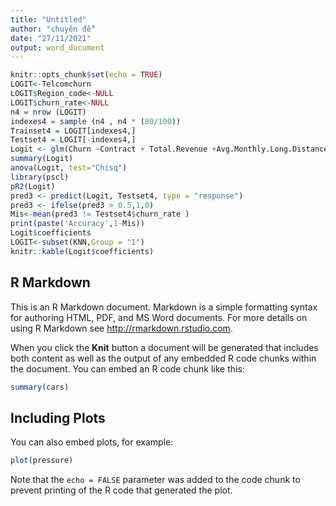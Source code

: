 ```yaml
---
title: "Untitled"
author: "chuyên đề"
date: "27/11/2021"
output: word_document
---
```


```r
knitr::opts_chunk$set(echo = TRUE)
LOGIT<-Telcomchurn
LOGIT$Region_code<-NULL
LOGIT$churn_rate<-NULL
n4 = nrow (LOGIT)
indexes4 = sample (n4 , n4 * (80/100))
Trainset4 = LOGIT[indexes4,]
Testset4 = LOGIT[-indexes4,]
Logit <- glm(Churn ~Contract + Total.Revenue +Avg.Monthly.Long.Distance.Charges +MonthlyCharges , Trainset4,family = binomial)
summary(Logit)
anova(Logit, test="Chisq")
library(pscl)
pR2(Logit)
pred3 <- predict(Logit, Testset4, type = "response")
pred3 <- ifelse(pred3 > 0.5,1,0)
Mis<-mean(pred3 != Testset4$churn_rate )
print(paste('Accuracy',1-Mis))
Logit$coefficients
LOGIT<-subset(KNN,Group = "1")
knitr::kable(Logit$coefficients)
```


## R Markdown

This is an R Markdown document. Markdown is a simple formatting syntax for authoring HTML, PDF, and MS Word documents. For more details on using R Markdown see <http://rmarkdown.rstudio.com>.

When you click the **Knit** button a document will be generated that includes both content as well as the output of any embedded R code chunks within the document. You can embed an R code chunk like this:

```r
summary(cars)
```

## Including Plots

You can also embed plots, for example:

```r
plot(pressure)
```

Note that the `echo = FALSE` parameter was added to the code chunk to prevent printing of the R code that generated the plot.
